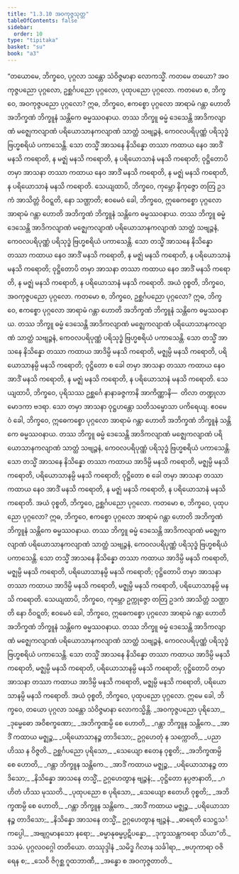 ```yaml
---
title: "1.3.10 အဝကုဇ္ဇသုတ္တ"
tableOfContents: false
sidebar:
  order: 10
type: "tipitaka"
basket: "su"
book: "a3"
---
```



<DynamicBreadcrumb />

<Division number="30" book="a3" e="ch" v="15" p="128">

<Paragraph number="152" book="a3">
“တယောမေ, ဘိက္ခဝေ, ပုဂ္ဂလာ သန္တော သံဝိဇ္ဇမာနာ လောကသ္မိံ. ကတမေ တယော? အဝကုဇ္ဇပညော ပုဂ္ဂလော, ဥစ္ဆင်္ဂပညော ပုဂ္ဂလော, ပုထုပညော ပုဂ္ဂလော. ကတမော စ, ဘိက္ခဝေ, အဝကုဇ္ဇပညော ပုဂ္ဂလော? ဣဓ, ဘိက္ခဝေ, ဧကစ္စော ပုဂ္ဂလော အာရာမံ ဂန္တာ ဟောတိ အဘိက္ခဏံ ဘိက္ခူနံ သန္တိကေ ဓမ္မဿဝနာယ. တဿ ဘိက္ခူ ဓမ္မံ ဒေသေန္တိ အာဒိကလျာဏံ မဇ္ဈေကလျာဏံ ပရိယောသာနကလျာဏံ သာတ္ထံ သဗျဉ္ဇနံ, ကေဝလပရိပုဏ္ဏံ ပရိသုဒ္ဓံ ဗြဟ္မစရိယံ ပကာသေန္တိ. သော တသ္မိံ အာသနေ နိသိန္နော တဿာ ကထာယ နေဝ အာဒိံ မနသိ ကရောတိ, န မဇ္ဈံ မနသိ ကရောတိ, န ပရိယောသာနံ မနသိ ကရောတိ; ဝုဋ္ဌိတောပိ တမှာ အာသနာ တဿာ ကထာယ နေဝ အာဒိံ မနသိ ကရောတိ, န မဇ္ဈံ မနသိ ကရောတိ, န ပရိယောသာနံ မနသိ ကရောတိ. သေယျထာပိ, ဘိက္ခဝေ, ကုမ္ဘော နိကုဇ္ဇော တတြ ဥဒကံ အာသိတ္တံ ဝိဝဋ္ဋတိ, နော သဏ္ဌာတိ; ဧဝမေဝံ ခေါ, ဘိက္ခဝေ, ဣဓေကစ္စော ပုဂ္ဂလော အာရာမံ ဂန္တာ ဟောတိ အဘိက္ခဏံ ဘိက္ခူနံ သန္တိကေ ဓမ္မဿဝနာယ. တဿ ဘိက္ခူ ဓမ္မံ ဒေသေန္တိ အာဒိကလျာဏံ မဇ္ဈေကလျာဏံ ပရိယောသာနကလျာဏံ သာတ္ထံ သဗျဉ္ဇနံ, ကေဝလပရိပုဏ္ဏံ ပရိသုဒ္ဓံ ဗြဟ္မစရိယံ ပကာသေန္တိ. သော တသ္မိံ အာသနေ နိသိန္နော တဿာ ကထာယ နေဝ အာဒိံ မနသိ ကရောတိ, န မဇ္ဈံ မနသိ ကရောတိ, န ပရိယောသာနံ မနသိ ကရောတိ; ဝုဋ္ဌိတောပိ တမှာ အာသနာ တဿာ ကထာယ နေဝ အာဒိံ မနသိ ကရောတိ, န မဇ္ဈံ မနသိ ကရောတိ, န ပရိယောသာနံ မနသိ ကရောတိ. အယံ ဝုစ္စတိ, ဘိက္ခဝေ, အဝကုဇ္ဇပညော ပုဂ္ဂလော.
</Paragraph>

<Paragraph number="153" book="a3">
ကတမော စ, ဘိက္ခဝေ, ဥစ္ဆင်္ဂပညော ပုဂ္ဂလော? ဣဓ, ဘိက္ခဝေ, ဧကစ္စော ပုဂ္ဂလော အာရာမံ ဂန္တာ ဟောတိ အဘိက္ခဏံ ဘိက္ခူနံ သန္တိကေ ဓမ္မဿဝနာယ. တဿ ဘိက္ခူ ဓမ္မံ ဒေသေန္တိ အာဒိကလျာဏံ မဇ္ဈေကလျာဏံ ပရိယောသာနကလျာဏံ သာတ္ထံ သဗျဉ္ဇနံ, ကေဝလပရိပုဏ္ဏံ ပရိသုဒ္ဓံ ဗြဟ္မစရိယံ ပကာသေန္တိ. သော တသ္မိံ အာသနေ နိသိန္နော တဿာ ကထာယ အာဒိမ္ပိ မနသိ ကရောတိ, မဇ္ဈမ္ပိ မနသိ ကရောတိ, ပရိယောသာနမ္ပိ မနသိ ကရောတိ; ဝုဋ္ဌိတော စ ခေါ တမှာ အာသနာ တဿာ ကထာယ နေဝ အာဒိံ မနသိ ကရောတိ, န မဇ္ဈံ မနသိ ကရောတိ, န ပရိယောသာနံ မနသိ ကရောတိ. သေယျထာပိ, ဘိက္ခဝေ, ပုရိသဿ ဥစ္ဆင်္ဂေ နာနာခဇ္ဇကာနိ အာကိဏ္ဏာနိ—  တိလာ တဏ္ဍုလာ မောဒကာ ဗဒရာ. သော တမှာ အာသနာ ဝုဋ္ဌဟန္တော သတိသမ္မောသာ ပကိရေယျ. ဧဝမေဝံ ခေါ, ဘိက္ခဝေ, ဣဓေကစ္စော ပုဂ္ဂလော အာရာမံ ဂန္တာ ဟောတိ အဘိက္ခဏံ ဘိက္ခူနံ သန္တိကေ ဓမ္မဿဝနာယ. တဿ ဘိက္ခူ ဓမ္မံ ဒေသေန္တိ အာဒိကလျာဏံ မဇ္ဈေကလျာဏံ ပရိယောသာနကလျာဏံ သာတ္ထံ သဗျဉ္ဇနံ, ကေဝလပရိပုဏ္ဏံ ပရိသုဒ္ဓံ ဗြဟ္မစရိယံ ပကာသေန္တိ. သော တသ္မိံ အာသနေ နိသိန္နော တဿာ ကထာယ အာဒိမ္ပိ မနသိ ကရောတိ, မဇ္ဈမ္ပိ မနသိ ကရောတိ, ပရိယောသာနမ္ပိ မနသိ ကရောတိ; ဝုဋ္ဌိတော စ ခေါ တမှာ အာသနာ တဿာ ကထာယ နေဝ အာဒိံ မနသိ ကရောတိ, န မဇ္ဈံ မနသိ ကရောတိ, န ပရိယောသာနံ မနသိ ကရောတိ. အယံ ဝုစ္စတိ, ဘိက္ခဝေ, ဥစ္ဆင်္ဂပညော ပုဂ္ဂလော.
</Paragraph>

<Paragraph number="154" book="a3">
ကတမော စ, ဘိက္ခဝေ, ပုထုပညော ပုဂ္ဂလော? ဣဓ, ဘိက္ခဝေ, ဧကစ္စော ပုဂ္ဂလော အာရာမံ ဂန္တာ ဟောတိ အဘိက္ခဏံ ဘိက္ခူနံ သန္တိကေ ဓမ္မဿဝနာယ. တဿ ဘိက္ခူ ဓမ္မံ ဒေသေန္တိ အာဒိကလျာဏံ မဇ္ဈေကလျာဏံ ပရိယောသာနကလျာဏံ သာတ္ထံ သဗျဉ္ဇနံ, ကေဝလပရိပုဏ္ဏံ ပရိသုဒ္ဓံ ဗြဟ္မစရိယံ ပကာသေန္တိ. သော တသ္မိံ အာသနေ နိသိန္နော တဿာ ကထာယ အာဒိမ္ပိ မနသိ ကရောတိ, မဇ္ဈမ္ပိ မနသိ ကရောတိ, ပရိယောသာနမ္ပိ မနသိ ကရောတိ; ဝုဋ္ဌိတောပိ တမှာ အာသနာ တဿာ ကထာယ အာဒိမ္ပိ မနသိ ကရောတိ, မဇ္ဈမ္ပိ မနသိ ကရောတိ, ပရိယောသာနမ္ပိ မနသိ ကရောတိ. သေယျထာပိ, ဘိက္ခဝေ, ကုမ္ဘော ဥက္ကုဇ္ဇော တတြ ဥဒကံ အာသိတ္တံ သဏ္ဌာတိ နော ဝိဝဋ္ဋတိ; ဧဝမေဝံ ခေါ, ဘိက္ခဝေ, ဣဓေကစ္စော ပုဂ္ဂလော အာရာမံ ဂန္တာ ဟောတိ အဘိက္ခဏံ ဘိက္ခူနံ သန္တိကေ ဓမ္မဿဝနာယ. တဿ ဘိက္ခူ ဓမ္မံ ဒေသေန္တိ အာဒိကလျာဏံ မဇ္ဈေကလျာဏံ ပရိယောသာနကလျာဏံ သာတ္ထံ သဗျဉ္ဇနံ, ကေဝလပရိပုဏ္ဏံ ပရိသုဒ္ဓံ ဗြဟ္မစရိယံ ပကာသေန္တိ. သော တသ္မိံ အာသနေ နိသိန္နော တဿာ ကထာယ အာဒိမ္ပိ မနသိ ကရောတိ, မဇ္ဈမ္ပိ မနသိ ကရောတိ, ပရိယောသာနမ္ပိ မနသိ ကရောတိ; ဝုဋ္ဌိတောပိ တမှာ အာသနာ တဿာ ကထာယ အာဒိမ္ပိ မနသိ ကရောတိ, မဇ္ဈမ္ပိ မနသိ ကရောတိ, ပရိယောသာနမ္ပိ မနသိ ကရောတိ. အယံ ဝုစ္စတိ, ဘိက္ခဝေ, ပုထုပညော ပုဂ္ဂလော. ဣမေ ခေါ, ဘိက္ခဝေ, တယော ပုဂ္ဂလာ သန္တော သံဝိဇ္ဇမာနာ လောကသ္မိန္တိ.
</Paragraph>

<Paragraph number="155" type="verses" book="a3">
_အဝကုဇ္ဇပညော ပုရိသော,_  
_ဒုမ္မေဓော အဝိစက္ခဏော;_  
_အဘိက္ခဏမ္ပိ စေ ဟောတိ,_  
_ဂန္တာ ဘိက္ခူန သန္တိကေ._  

</Paragraph>

<Paragraph number="156" type="verses" book="a3">
_အာဒိံ ကထာယ မဇ္ဈဉ္စ,_  
_ပရိယောသာနဉ္စ တာဒိသော;_  
ဥဂ္ဂဟေတုံ န သက္ကောတိ,_  
_ပညာ ဟိဿ န ဝိဇ္ဇတိ._  

</Paragraph>

<Paragraph number="157" type="verses" book="a3">
ဥစ္ဆင်္ဂပညော ပုရိသော,_  
_သေယျော ဧတေန ဝုစ္စတိ;_  
_အဘိက္ခဏမ္ပိ စေ ဟောတိ,_  
_ဂန္တာ ဘိက္ခူန သန္တိကေ._  

</Paragraph>

<Paragraph number="158" type="verses" book="a3">
_အာဒိံ ကထာယ မဇ္ဈဉ္စ,_  
_ပရိယောသာနဉ္စ တာဒိသော;_  
_နိသိန္နော အာသနေ တသ္မိံ,_  
ဥဂ္ဂဟေတွာန ဗျဉ္ဇနံ;_  
_ဝုဋ္ဌိတော နပ္ပဇာနာတိ,_  
_ဂဟိတံ ဟိဿ မုဿတိ._  

</Paragraph>

<Paragraph number="159" type="verses" book="a3">
_ပုထုပညော စ ပုရိသော,_  
_သေယျော ဧတေဟိ ဝုစ္စတိ;_  
_အဘိက္ခဏမ္ပိ စေ ဟောတိ,_  
_ဂန္တာ ဘိက္ခူန သန္တိကေ._  

</Paragraph>

<Paragraph number="160" type="verses" book="a3">
_အာဒိံ ကထာယ မဇ္ဈဉ္စ,_  
_ပရိယောသာနဉ္စ တာဒိသော;_  
_နိသိန္နော အာသနေ တသ္မိံ,_  
ဥဂ္ဂဟေတွာန ဗျဉ္ဇနံ._  

</Paragraph>

<Paragraph number="161" type="verses" book="a3">
_ဓာရေတိ သေဋ္ဌသင်္ကပ္ပေါ,_  
_အဗျဂ္ဂမာနသော နရော;_  
_ဓမ္မာနုဓမ္မပ္ပဋိပန္နော,_  
_ဒုက္ခဿန္တကရော သိယာ”တိ._  


</Paragraph>
</Division>

<Paragraph number="162" type="center" book="a3">
ဒသမံ.



</Paragraph>

<Paragraph number="163" type="center" book="a3">
ပုဂ္ဂလဝဂ္ဂေါ တတိယော.



</Paragraph>

<Paragraph number="164" type="center" book="a3">
တဿုဒ္ဒါနံ


</Paragraph>

<Paragraph number="165" type="verses" book="a3">
_သမိဒ္ဓ ဂိလာန သင်္ခါရာ,_  
_ဗဟုကာရာ ဝဇိရေန စ;_  
_သေဝိ ဇိဂုစ္ဆ ဂူထဘာဏီ,_  
_အန္ဓော စ အဝကုဇ္ဇတာတိ._
</Paragraph>